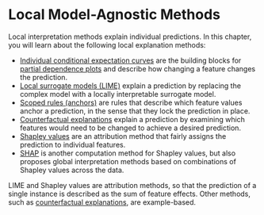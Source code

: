 # Local Model-Agnostic Methods {#local-methods}

Local interpretation methods explain individual predictions.
In this chapter, you will learn about the following local explanation methods:

* [Individual conditional expectation curves](#ice) are the building blocks for [partial dependence plots](#pdp) and describe how changing a feature changes the prediction.
* [Local surrogate models (LIME)](#lime) explain a prediction by replacing the complex model with a locally interpretable surrogate model.
* [Scoped rules (anchors)](#anchors) are rules that describe which feature values anchor a prediction, in the sense that they lock the prediction in place.
* [Counterfactual explanations](#counterfactual) explain a prediction by examining which features would need to be changed to achieve a desired prediction.
* [Shapley values](#shapley) are an attribution method that fairly assigns the prediction to individual features.
* [SHAP](#shap) is another computation method for Shapley values, but also proposes global interpretation methods based on combinations of Shapley values across the data.

LIME and Shapley values are attribution methods, so that the prediction of a single instance is described as the sum of feature effects.
Other methods, such as [counterfactual explanations](#counterfactual), are example-based.


